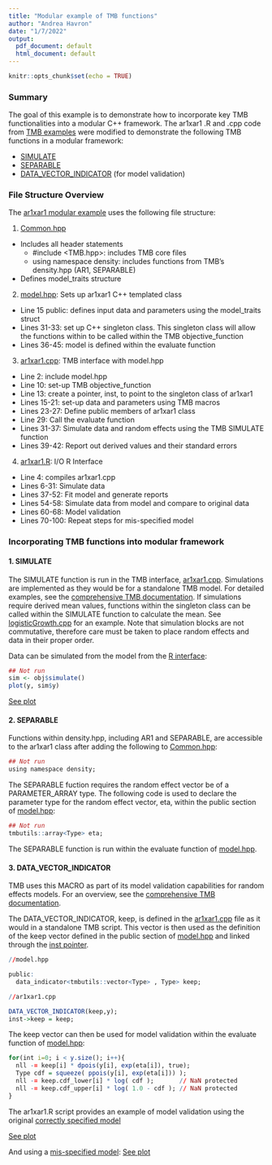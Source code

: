 ```yaml
---
title: "Modular example of TMB functions"
author: "Andrea Havron"
date: "1/7/2022"
output:
  pdf_document: default
  html_document: default
---
```


```r
knitr::opts_chunk$set(echo = TRUE)
```
### Summary

The goal of this example is to demonstrate how to incorporate key TMB functionalities into a modular C++ framework. The ar1xar1 .R and .cpp code from [TMB examples](https://github.com/kaskr/adcomp/tree/master/TMB/inst/examples) were modified to demonstrate the following TMB functions in a modular framework:

- [SIMULATE](https://kaskr.github.io/adcomp/group__macros.html#ga6c7c2eba6072ba55386fe72bc49604e2)
- [SEPARABLE](https://kaskr.github.io/adcomp/classdensity_1_1SEPARABLE__t.html)
- [DATA_VECTOR_INDICATOR](https://kaskr.github.io/adcomp/group__macros.html#ga572dab4f17d676ac36bc8e92f3c9a4c0) (for model validation)

### File Structure Overview

The [ar1xar1 modular example](https://github.com/Andrea-Havron-NOAA/FIMS-software/tree/master/src/Rcpp/ar1xar1) uses the following file structure:

1. [Common.hpp](https://github.com/Andrea-Havron-NOAA/FIMS-software/tree/master/src/Rcpp/ar1xar1/Common.hpp)
  - Includes all header statements
    - #include <TMB.hpp>: includes TMB core files
    - using namespace density: includes functions from TMB's density.hpp (AR1, SEPARABLE)

  - Defines model_traits structure

2. [model.hpp](https://github.com/Andrea-Havron-NOAA/FIMS-software/tree/master/src/Rcpp/ar1xar1/model.hpp): Sets up ar1xar1 C++ templated class 
  
  - Line 15 public: defines input data and parameters using the model_traits struct
  - Lines 31-33: set up C++ singleton class. This singleton class will allow the functions within to be called within the TMB objective_function
  - Lines 36-45: model is defined within the evaluate function
  
3. [ar1xar1.cpp](https://github.com/Andrea-Havron-NOAA/FIMS-software/tree/master/src/Rcpp/ar1xar1/ar1xar1.cpp): TMB interface with model.hpp
  
  - Line 2: include model.hpp
  - Line 10: set-up TMB objective_function
  - Line 13: create a pointer, inst, to point to the singleton class of ar1xar1 
  - Lines 15-21: set-up data and parameters using TMB macros
  - Lines 23-27: Define public members of ar1xar1 class
  - Line 29: Call the evaluate function
  - Lines 31-37: Simulate data and random effects using the TMB SIMULATE function
  - Lines 39-42: Report out derived values and their standard errors

4. [ar1xar1.R](https://github.com/Andrea-Havron-NOAA/FIMS-software/tree/master/src/Rcpp/ar1xar1/ar1xar1.R): I/O R Interface

  - Line 4: compiles ar1xar1.cpp
  - Lines 6-31: Simulate data
  - Lines 37-52: Fit model and generate reports
  - Lines 54-58: Simulate data from model and compare to original data
  - Lines 60-68: Model validation
  - Lines 70-100: Repeat steps for mis-specified model
  
### Incorporating TMB functions into modular framework

#### 1. SIMULATE
 The SIMULATE function is run in the TMB interface, [ar1xar1.cpp](https://github.com/Andrea-Havron-NOAA/FIMS-software/blob/334ccc9e1b6ee99e80260e7555a721b9d8e7cfe1/src/Rcpp/ar1xar1/ar1xar1.cpp#L31). Simulations are implemented as they would be for a standalone TMB model. For detailed examples, see the [comprehensive TMB documentation](https://kaskr.github.io/adcomp/_book/Simulation.html#simulation-blocks). If simulations require derived mean values, functions within the singleton class can be called within the SIMULATE function to calculate the mean. See [logisticGrowth.cpp](https://github.com/Andrea-Havron-NOAA/FIMS-software/blob/68b0c838d2e35012bd0fa85371072f7fdf6d2c93/src/Rcpp/logisticGrowth.cpp#L34) for an example. Note that simulation blocks are not commutative, therefore care must be taken to place random effects and data in their proper order.

Data can be simulated from the model from the [R interface](https://github.com/Andrea-Havron-NOAA/FIMS-software/blob/334ccc9e1b6ee99e80260e7555a721b9d8e7cfe1/src/Rcpp/ar1xar1/ar1xar1.R#L54):
```r
## Not run
sim <- obj$simulate()
plot(y, sim$y)
```
[See plot](https://github.com/Andrea-Havron-NOAA/FIMS-software/tree/master/src/Rcpp/ar1xar1/simy.png)

#### 2. SEPARABLE
Functions within density.hpp, including AR1 and SEPARABLE, are accessible to the ar1xar1 class after adding the following to [Common.hpp](https://github.com/Andrea-Havron-NOAA/FIMS-software/blob/334ccc9e1b6ee99e80260e7555a721b9d8e7cfe1/src/Rcpp/ar1xar1/Common.hpp#L10):

```r
## Not run
using namespace density;
```

The SEPARABLE fuction requires the random effect vector be of a PARAMETER_ARRAY type. The following code is used to declare the parameter type for the random effect vector, eta, within the public section of [model.hpp](https://github.com/Andrea-Havron-NOAA/FIMS-software/blob/334ccc9e1b6ee99e80260e7555a721b9d8e7cfe1/src/Rcpp/ar1xar1/model.hpp#L21):

```r
## Not run 
tmbutils::array<Type> eta;
```

The SEPARABLE function is run within the evaluate function of [model.hpp](https://github.com/Andrea-Havron-NOAA/FIMS-software/blob/334ccc9e1b6ee99e80260e7555a721b9d8e7cfe1/src/Rcpp/ar1xar1/model.hpp#L39).

#### 3. DATA_VECTOR_INDICATOR
TMB uses this MACRO as part of its model validation capabilities for random effects models. For an overview, see the [comprehensive TMB documentation](https://kaskr.github.io/adcomp/_book/Validation.html).

The DATA_VECTOR_INDICATOR, keep, is defined in the [ar1xar1.cpp](https://github.com/Andrea-Havron-NOAA/FIMS-software/blob/334ccc9e1b6ee99e80260e7555a721b9d8e7cfe1/src/Rcpp/ar1xar1/ar1xar1.cpp#L16) file as it would in a standalone TMB script. This vector is then used as the definition of the keep vector defined in the public section of [model.hpp](https://github.com/Andrea-Havron-NOAA/FIMS-software/blob/334ccc9e1b6ee99e80260e7555a721b9d8e7cfe1/src/Rcpp/ar1xar1/model.hpp#L18) and linked through the [inst pointer](https://github.com/Andrea-Havron-NOAA/FIMS-software/blob/334ccc9e1b6ee99e80260e7555a721b9d8e7cfe1/src/Rcpp/ar1xar1/ar1xar1.cpp#L24).

```r
//model.hpp

public:
  data_indicator<tmbutils::vector<Type> , Type> keep;
```

```r
//ar1xar1.cpp

DATA_VECTOR_INDICATOR(keep,y);
inst->keep = keep;
```

The keep vector can then be used for model validation within the evaluate function of [model.hpp](https://github.com/Andrea-Havron-NOAA/FIMS-software/blob/334ccc9e1b6ee99e80260e7555a721b9d8e7cfe1/src/Rcpp/ar1xar1/model.hpp#L41):

```r
for(int i=0; i < y.size(); i++){
  nll -= keep[i] * dpois(y[i], exp(eta[i]), true);
  Type cdf = squeeze( ppois(y[i], exp(eta[i])) );
  nll -= keep.cdf_lower[i] * log( cdf );       // NaN protected
  nll -= keep.cdf_upper[i] * log( 1.0 - cdf ); // NaN protected
}
```

The ar1xar1.R script provides an example of model validation using the original [correctly specified model](https://github.com/Andrea-Havron-NOAA/FIMS-software/blob/334ccc9e1b6ee99e80260e7555a721b9d8e7cfe1/src/Rcpp/ar1xar1/ar1xar1.R#L62)

[See plot](https://github.com/Andrea-Havron-NOAA/FIMS-software/tree/master/src/Rcpp/ar1xar1/correct.png)

And using a [mis-specified model](https://github.com/Andrea-Havron-NOAA/FIMS-software/blob/334ccc9e1b6ee99e80260e7555a721b9d8e7cfe1/src/Rcpp/ar1xar1/ar1xar1.R#L70):
[See plot](https://github.com/Andrea-Havron-NOAA/FIMS-software/tree/master/src/Rcpp/ar1xar1/misspecified.png)